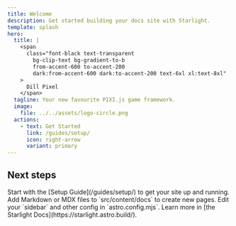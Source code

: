 ```yaml
---
title: Welcome
description: Get started building your docs site with Starlight.
template: splash
hero:
  title: |
    <span
      class="font-black text-transparent
        bg-clip-text bg-gradient-to-b
        from-accent-600 to-accent-200
        dark:from-accent-600 dark:to-accent-200 text-6xl xl:text-8xl"
    >
      Dill Pixel
    </span>
  tagline: Your new favourite PIXI.js game framework.
  image:
    file: ../../assets/logo-circle.png
  actions:
    - text: Get Started
      link: /guides/setup/
      icon: right-arrow
      variant: primary
---
```



## Next steps

<CardGrid stagger>
	<Card title="Read the Guides" icon="open-book">
		Start with the [Setup Guide](/guides/setup/) to get your site up and running.
	</Card>
	<Card title="Add new content" icon="add-document">
		Add Markdown or MDX files to `src/content/docs` to create new pages.
	</Card>
	<Card title="Configure your site" icon="setting">
		Edit your `sidebar` and other config in `astro.config.mjs`.
	</Card>
	<Card title="Read the docs" icon="open-book">
		Learn more in [the Starlight Docs](https://starlight.astro.build/).
	</Card>
</CardGrid>
